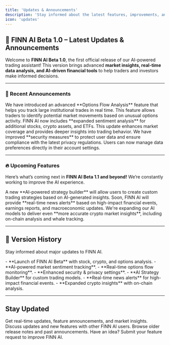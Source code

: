 ```yaml
---
title: 'Updates & Announcements'
description: 'Stay informed about the latest features, improvements, and updates in FINN AI.'
icon: 'updates'
---
```


## 🚀 FINN AI Beta 1.0 – Latest Updates & Announcements

Welcome to **FINN AI Beta 1.0**, the first official release of our AI-powered trading assistant! This version brings advanced **market insights, real-time data analysis, and AI-driven financial tools** to help traders and investors make informed decisions.

---

### 📢 Recent Announcements

<AccordionGroup>
  <Accordion icon="bolt" title="🚀 New Feature: AI-Powered Options Flow Analysis (March 2025)">
    We have introduced an advanced **Options Flow Analysis** feature that helps you track large institutional trades in real time. This feature allows traders to identify potential market movements based on unusual options activity.
  </Accordion>
  <Accordion icon="chart-line" title="📊 Market Sentiment Analysis Now Covers More Assets (February 2025)">
    FINN AI now includes **expanded sentiment analysis** for additional stocks, crypto assets, and ETFs. This update enhances market coverage and provides deeper insights into trading behavior.
  </Accordion>
  <Accordion icon="shield-alt" title="🔐 Security Enhancements & Privacy Updates (January 2025)">
    We have improved **security measures** to protect user data and ensure compliance with the latest privacy regulations. Users can now manage data preferences directly in their account settings.
  </Accordion>
</AccordionGroup>

---

### 🔥 Upcoming Features

Here’s what’s coming next in **FINN AI Beta 1.1 and beyond!** We’re constantly working to improve the AI experience.

<AccordionGroup>
  <Accordion icon="robot" title="🤖 AI Strategy Builder (Coming Soon)">
    A new **AI-powered strategy builder** will allow users to create custom trading strategies based on AI-generated insights.
  </Accordion>
  <Accordion icon="bell" title="📢 Real-Time News Alerts (Coming Soon)">
    Soon, FINN AI will provide **real-time news alerts** based on high-impact financial events, earnings reports, and macroeconomic updates.
  </Accordion>
  <Accordion icon="rocket" title="📈 Enhanced Crypto Insights (Coming Soon)">
    We're expanding our AI models to deliver even **more accurate crypto market insights**, including on-chain analysis and whale tracking.
  </Accordion>
</AccordionGroup>

---

## 📅 Version History

Stay informed about major updates to FINN AI.

<AccordionGroup>
  <Accordion icon="code-branch" title="Beta 1.0 (March 2025)">
    - **Launch of FINN AI Beta** with stock, crypto, and options analysis.
    - **AI-powered market sentiment tracking**.
    - **Real-time options flow monitoring**.
    - **Enhanced security & privacy settings**.
  </Accordion>
  <Accordion icon="code-branch" title="Beta 1.1 (Coming Soon)">
    - **AI Strategy Builder** for custom trading models.
    - **Real-time news alerts** for high-impact financial events.
    - **Expanded crypto insights** with on-chain analysis.
  </Accordion>
</AccordionGroup>

---

## Stay Updated

<CardGroup>
  <Card title="Follow Us on Twitter" icon="twitter" href="https://twitter.com/finn_ai">
    Get real-time updates, feature announcements, and market insights.
  </Card>
  <Card title="Join the Community" icon="users" href="/docs/community">
    Discuss updates and new features with other FINN AI users.
  </Card>
  <Card title="View Past Updates" icon="history" href="/docs/updates/archive">
    Browse older release notes and past announcements.
  </Card>
  <Card title="Request a Feature" icon="lightbulb" href="/docs/feedback">
    Have an idea? Submit your feature request to improve FINN AI.
  </Card>
</CardGroup>
